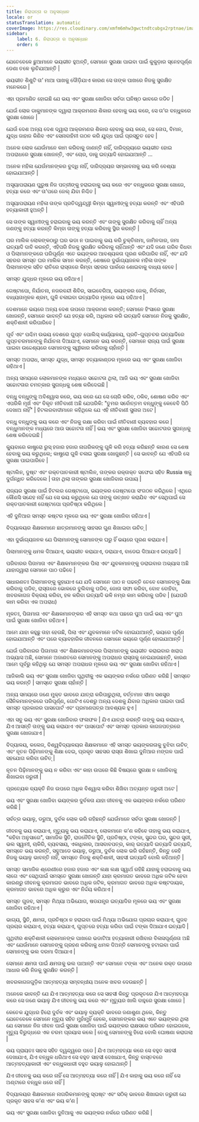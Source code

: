 ```yaml
---
title: ନିରାପତ୍ତା ର ଅନୁସନ୍ଧାନ
locale: or
statusTranslation: automatic
coverImage: https://res.cloudinary.com/xmfm6mhw3gwctndtcubgx2rptnae/image/upload/v1740337243/small_cover_educacion_fundamental_a051170f1c.webp
sidebar:
    label: 6. ନିରାପତ୍ତା ର ଅନୁସନ୍ଧାନ
    order: 6
---
```

ଯେତେବେଳେ ଛୁଆମାନେ ଭୟଭୀତ ହୁଅନ୍ତି, ସେମାନେ ସୁରକ୍ଷା ପାଇବା ପାଇଁ କୁକୁଡ଼ାର ସ୍ନେହପୂର୍ଣ୍ଣ ଡେଣା ତଳେ ଲୁଚିଯାଆନ୍ତି |

ଭୟଭୀତ ଶିଶୁଟି ତା’ ମାଆ ପାଖକୁ ଦୌଡ଼ିଯାଏ କାରଣ ସେ ତାଙ୍କ ପାଖରେ ନିଜକୁ ସୁରକ୍ଷିତ ମନେକରେ |

ଏହା ପ୍ରମାଣିତ ହୋଇଛି ଯେ ଭୟ ଏବଂ ସୁରକ୍ଷା ଖୋଜିବା ସର୍ବଦା ଘନିଷ୍ଠ ଭାବରେ ଜଡିତ |

ଯେଉଁ ଲୋକ ଡାକୁମାନଙ୍କ ଦ୍ୱାରା ଆକ୍ରମଣର ଶିକାର ହେବାକୁ ଭୟ କରେ, ସେ ତା’ର ବନ୍ଧୁକରେ ସୁରକ୍ଷା ଖୋଜେ |

ଯେଉଁ ଦେଶ ଅନ୍ୟ ଦେଶ ଦ୍ୱାରା ଆକ୍ରମଣର ଶିକାର ହେବାକୁ ଭୟ କରେ, ସେ ତୋପ, ବିମାନ, ଯୁଦ୍ଧ ଜାହାଜ କିଣିବ ଏବଂ ସେନାବାହିନୀ ଗଠନ କରି ଯୁଦ୍ଧ ପାଇଁ ପ୍ରସ୍ତୁତ ହେବ |

ଅନେକ ଲୋକ ଯେଉଁମାନେ କାମ କରିବାକୁ ଜାଣନ୍ତି ନାହିଁ, ଦାରିଦ୍ର୍ୟରେ ଭୟଭୀତ ହୋଇ ଅପରାଧରେ ସୁରକ୍ଷା ଖୋଜନ୍ତି, ଏବଂ ଚୋର, ଡାକୁ ଇତ୍ୟାଦି ହୋଇଯାଆନ୍ତି ...

ଅନେକ ମହିଳା ଯେଉଁମାନଙ୍କର ବୁଦ୍ଧି ନାହିଁ, ଦାରିଦ୍ର୍ୟର ସମ୍ଭାବନାକୁ ଭୟ କରି ବେଶ୍ୟା ହୋଇଯାଆନ୍ତି |

ଅସୂୟାପରାୟଣ ପୁରୁଷ ନିଜ ପତ୍ନୀଙ୍କୁ ହରାଇବାକୁ ଭୟ କରେ ଏବଂ ବନ୍ଧୁକରେ ସୁରକ୍ଷା ଖୋଜେ, ହତ୍ୟା କରେ ଏବଂ ତା’ପରେ ଜେଲ୍ ଯିବା ନିଶ୍ଚିତ |

ଅସୂୟାପରାୟଣ ମହିଳା ତାଙ୍କ ପ୍ରତିଦ୍ୱନ୍ଦ୍ୱୀ କିମ୍ବା ସ୍ୱାମୀଙ୍କୁ ହତ୍ୟା କରନ୍ତି ଏବଂ ଏହିପରି ହତ୍ୟାକାରୀ ହୁଅନ୍ତି |

ସେ ତାଙ୍କ ସ୍ୱାମୀଙ୍କୁ ହରାଇବାକୁ ଭୟ କରନ୍ତି ଏବଂ ତାଙ୍କୁ ସୁରକ୍ଷିତ କରିବାକୁ ଚାହିଁ ଅନ୍ୟ ଜଣଙ୍କୁ ହତ୍ୟା କରନ୍ତି କିମ୍ବା ତାଙ୍କୁ ହତ୍ୟା କରିବାକୁ ସ୍ଥିର କରନ୍ତି |

ଘର ମାଲିକ ଲୋକଙ୍କଠାରୁ ଘର ଭଡା ନ ପାଇବାକୁ ଭୟ କରି ଚୁକ୍ତିନାମା, ଜାମିନଦାର, ଜମା ଇତ୍ୟାଦି ଦାବି କରନ୍ତି, ଏହିପରି ନିଜକୁ ସୁରକ୍ଷିତ କରିବାକୁ ଚାହିଁଥାନ୍ତି ଏବଂ ଯଦି ଜଣେ ଗରିବ ବିଧବା ଓ ପିଲାମାନଙ୍କରେ ପରିପୂର୍ଣ୍ଣ ଏତେ ଭୟଙ୍କର ଆବଶ୍ୟକତା ପୂରଣ କରିପାରିବ ନାହିଁ, ଏବଂ ଯଦି ସହରର ସମସ୍ତ ଘର ମାଲିକ ସମାନ କରନ୍ତି, ଶେଷରେ ଦୁର୍ଭାଗ୍ୟଜନକ ମହିଳା ତାଙ୍କ ପିଲାମାନଙ୍କ ସହିତ ରାତିରେ ରାସ୍ତାରେ କିମ୍ବା ସହରର ପାର୍କରେ ଶୋଇବାକୁ ବାଧ୍ୟ ହେବେ |

ସମସ୍ତ ଯୁଦ୍ଧର ମୂଳରେ ଭୟ ରହିଥାଏ |

ଗେଷ୍ଟାପୋ, ନିର୍ଯାତନା, ନଜରବନ୍ଦୀ ଶିବିର, ସାଇବେରିଆ, ଭୟଙ୍କର ଜେଲ୍, ନିର୍ବାସନ, ବାଧ୍ୟତାମୂଳକ ଶ୍ରମ, ଗୁଳି ଚଳାଇବା ଇତ୍ୟାଦିର ମୂଳରେ ଭୟ ରହିଥାଏ |

ଦେଶମାନେ ଭୟରେ ଅନ୍ୟ ଦେଶ ଉପରେ ଆକ୍ରମଣ କରନ୍ତି; ସେମାନେ ହିଂସାରେ ସୁରକ୍ଷା ଖୋଜନ୍ତି, ସେମାନେ ଭାବନ୍ତି ଯେ ହତ୍ୟା କରି, ଅଧିକାର କରି ଇତ୍ୟାଦି ସେମାନେ ନିଜକୁ ସୁରକ୍ଷିତ, ଶକ୍ତିଶାଳୀ କରିପାରିବେ |

ପୂର୍ବ ଏବଂ ପଶ୍ଚିମ ଉଭୟ ଦେଶରେ ଗୁପ୍ତ ପୋଲିସ୍ କାର୍ଯ୍ୟାଳୟ, ପ୍ରତି-ଗୁପ୍ତଚର ଇତ୍ୟାଦିରେ ଗୁପ୍ତଚରମାନଙ୍କୁ ନିର୍ଯାତନା ଦିଆଯାଏ, ସେମାନେ ଭୟ କରନ୍ତି, ସେମାନେ ରାଜ୍ୟ ପାଇଁ ସୁରକ୍ଷା ପାଇବା ଉଦ୍ଦେଶ୍ୟରେ ସେମାନଙ୍କୁ ସ୍ୱୀକାର କରିବାକୁ ଚାହାଁନ୍ତି |

ସମସ୍ତ ଅପରାଧ, ସମସ୍ତ ଯୁଦ୍ଧ, ସମସ୍ତ ହତ୍ୟାକାଣ୍ଡର ମୂଳରେ ଭୟ ଏବଂ ସୁରକ୍ଷା ଖୋଜିବା ରହିଥାଏ |

ଅନ୍ୟ ସମୟରେ ଲୋକମାନଙ୍କ ମଧ୍ୟରେ ସଚ୍ଚୋଟତା ଥିଲା, ଆଜି ଭୟ ଏବଂ ସୁରକ୍ଷା ଖୋଜିବା ସଚ୍ଚୋଟତାର ଚମତ୍କାର ସୁଗନ୍ଧକୁ ଶେଷ କରିଦେଇଛି |

ବନ୍ଧୁ ବନ୍ଧୁଙ୍କୁ ଅବିଶ୍ୱାସ କରେ, ଭୟ କରେ ଯେ ସେ ଚୋରି କରିବ, ଠକିବ, ଶୋଷଣ କରିବ ଏବଂ ଏପରିକି ମୂର୍ଖ ଏବଂ ବିକୃତ ନୀତିବାଣୀ ଅଛି ଯେପରିକି: "ତୁମର ସର୍ବୋତ୍ତମ ବନ୍ଧୁଙ୍କୁ କେବେବି ପିଠି ଦେଖାଅ ନାହିଁ" | ହିଟଲରବାଦୀମାନେ କହିଥିଲେ ଯେ ଏହି ନୀତିବାଣୀ ସୁନାର ଅଟେ |

ବନ୍ଧୁ ବନ୍ଧୁଙ୍କୁ ଭୟ କରେ ଏବଂ ନିଜକୁ ରକ୍ଷା କରିବା ପାଇଁ ନୀତିବାଣୀ ବ୍ୟବହାର କରେ | ବନ୍ଧୁମାନଙ୍କ ମଧ୍ୟରେ ଆଉ ସଚ୍ଚୋଟତା ନାହିଁ | ଭୟ ଏବଂ ସୁରକ୍ଷା ଖୋଜିବା ସଚ୍ଚୋଟତାର ସୁଗନ୍ଧକୁ ଶେଷ କରିଦେଇଛି |

କ୍ୟୁବାରେ କାଷ୍ଟ୍ରୋ ରୁସ୍ ହଜାର ହଜାର ନାଗରିକଙ୍କୁ ଗୁଳି କରି ହତ୍ୟା କରିଛନ୍ତି କାରଣ ସେ ଶେଷ ହେବାକୁ ଭୟ କରୁଥିଲେ; କାଷ୍ଟ୍ରୋ ଗୁଳି ଚଳାଇ ସୁରକ୍ଷା ଖୋଜୁଛନ୍ତି | ସେ ଭାବନ୍ତି ଯେ ଏହିପରି ସେ ସୁରକ୍ଷା ପାଇପାରିବେ |

ଷ୍ଟାଲିନ, ଦୁଷ୍ଟ ଏବଂ ରକ୍ତପାତକାରୀ ଷ୍ଟାଲିନ, ତାଙ୍କର ରକ୍ତାକ୍ତ ସଫେଇ ସହିତ Russia ଷକୁ ଦୁର୍ଗନ୍ଧିତ କରିଦେଲେ | ତାହା ଥିଲା ତାଙ୍କର ସୁରକ୍ଷା ଖୋଜିବାର ଉପାୟ |

ରାଜ୍ୟର ସୁରକ୍ଷା ପାଇଁ ହିଟଲର ଗେଷ୍ଟାପୋ, ଭୟଙ୍କର ଗେଷ୍ଟାପୋ ସଂଗଠନ କରିଥିଲେ | ଏଥିରେ କୌଣସି ସନ୍ଦେହ ନାହିଁ ଯେ ସେ ଭୟ କରୁଥିଲେ ଯେ ତାଙ୍କୁ ଉତ୍‌ଖାତ କରାଯିବ ଏବଂ ସେଥିପାଇଁ ସେ ରକ୍ତପାତକାରୀ ଗେଷ୍ଟାପୋ ପ୍ରତିଷ୍ଠା କରିଥିଲେ |

ଏହି ଦୁନିଆର ସମସ୍ତ କଷ୍ଟର ମୂଳରେ ଭୟ ଏବଂ ସୁରକ୍ଷା ଖୋଜିବା ରହିଥାଏ |

ବିଦ୍ୟାଳୟର ଶିକ୍ଷକମାନେ ଛାତ୍ରମାନଙ୍କୁ ସାହସର ଗୁଣ ଶିଖାଇବା ଉଚିତ୍ |

ଏହା ଦୁର୍ଭାଗ୍ୟଜନକ ଯେ ପିଲାମାନଙ୍କୁ ସେମାନଙ୍କ ଘରୁ ହିଁ ଭୟରେ ପୂରଣ କରାଯାଏ |

ପିଲାମାନଙ୍କୁ ଧମକ ଦିଆଯାଏ, ଭୟଭୀତ କରାଯାଏ, ଡରାଯାଏ, ବାଡେଇ ଦିଆଯାଏ ଇତ୍ୟାଦି |

ପରିବାରର ପିତାମାତା ଏବଂ ଶିକ୍ଷକମାନଙ୍କର ପିଲା ଏବଂ ଯୁବକମାନଙ୍କୁ ଡରାଇବାର ଅଭ୍ୟାସ ଅଛି ଯାହାଦ୍ୱାରା ସେମାନେ ପାଠ ପଢିବେ |

ସାଧାରଣତଃ ପିଲାମାନଙ୍କୁ କୁହାଯାଏ ଯେ ଯଦି ସେମାନେ ପାଠ ନ ପଢନ୍ତି ତେବେ ସେମାନଙ୍କୁ ଭିକ୍ଷା କରିବାକୁ ପଡିବ, ରାସ୍ତାରେ ଭୋକରେ ବୁଲିବାକୁ ପଡିବ, ଜୋତା ସଫା କରିବା, ବୋଝ ବୋହିବା, ଖବରକାଗଜ ବିକ୍ରୟ କରିବା, ହଳ କରିବା ଇତ୍ୟାଦି ଭଳି ନମ୍ର କାମ କରିବାକୁ ପଡିବ | (ଯେପରି କାମ କରିବା ଏକ ଅପରାଧ)

ମୂଳତଃ, ପିତାମାତା ଏବଂ ଶିକ୍ଷକମାନଙ୍କର ଏହି ସମସ୍ତ କଥା ପଛରେ ପୁଅ ପାଇଁ ଭୟ ଏବଂ ପୁଅ ପାଇଁ ସୁରକ୍ଷା ଖୋଜିବା ରହିଥାଏ |

ଆମେ ଯାହା କହୁଛୁ ତାହା ହେଉଛି, ପିଲା ଏବଂ ଯୁବକମାନେ ଜଟିଳ ହୋଇଯାଆନ୍ତି, ଭୟରେ ପୂର୍ଣ୍ଣ ହୋଇଯାଆନ୍ତି ଏବଂ ପରେ ବ୍ୟାବହାରିକ ଜୀବନରେ ସେମାନେ ଭୟରେ ପୂର୍ଣ୍ଣ ହୋଇଯାଆନ୍ତି |

ଯେଉଁ ପରିବାରର ପିତାମାତା ଏବଂ ଶିକ୍ଷକମାନଙ୍କର ପିଲାମାନଙ୍କୁ ଭୟଭୀତ କରାଇବାର ଖରାପ ଅଭ୍ୟାସ ଅଛି, ସେମାନେ ଅଜାଣତରେ ସେମାନଙ୍କୁ ଅପରାଧର ରାସ୍ତାକୁ ନେଇଯାଉଛନ୍ତି, କାରଣ ଆମେ ପୂର୍ବରୁ କହିଥିଲୁ ଯେ ସମସ୍ତ ଅପରାଧର ମୂଳରେ ଭୟ ଏବଂ ସୁରକ୍ଷା ଖୋଜିବା ରହିଥାଏ |

ଆଜିକାଲି ଭୟ ଏବଂ ସୁରକ୍ଷା ଖୋଜିବା ପୃଥିବୀକୁ ଏକ ଭୟଙ୍କର ନର୍କରେ ପରିଣତ କରିଛି | ସମସ୍ତେ ଭୟ କରନ୍ତି | ସମସ୍ତେ ସୁରକ୍ଷା ଚାହାଁନ୍ତି |

ଅନ୍ୟ ସମୟରେ ଜଣେ ମୁକ୍ତ ଭାବରେ ଯାତ୍ରା କରିପାରୁଥିଲା, ବର୍ତ୍ତମାନ ସୀମା ସଶସ୍ତ୍ର ସୈନିକମାନଙ୍କରେ ପରିପୂର୍ଣ୍ଣ, ଗୋଟିଏ ଦେଶରୁ ଅନ୍ୟ ଦେଶକୁ ଯିବାର ଅଧିକାର ପାଇବା ପାଇଁ ସମସ୍ତ ପ୍ରକାରର ପାସପୋର୍ଟ ଏବଂ ପ୍ରମାଣପତ୍ର ଆବଶ୍ୟକ ହୁଏ |

ଏହା ସବୁ ଭୟ ଏବଂ ସୁରକ୍ଷା ଖୋଜିବାର ଫଳାଫଳ | ଯିଏ ଯାତ୍ରା କରନ୍ତି ତାଙ୍କୁ ଭୟ କରାଯାଏ, ଯିଏ ଆସନ୍ତି ତାଙ୍କୁ ଭୟ କରାଯାଏ ଏବଂ ପାସପୋର୍ଟ ଏବଂ ସମସ୍ତ ପ୍ରକାର କାଗଜପତ୍ରରେ ସୁରକ୍ଷା ଖୋଜାଯାଏ |

ବିଦ୍ୟାଳୟ, କଲେଜ, ବିଶ୍ୱବିଦ୍ୟାଳୟର ଶିକ୍ଷକମାନେ ଏହି ସମସ୍ତ ଭୟଙ୍କରତାକୁ ବୁଝିବା ଉଚିତ୍ ଏବଂ ନୂତନ ପିଢ଼ିମାନଙ୍କୁ ଶିକ୍ଷା ଦେଇ, ପ୍ରକୃତ ସାହସର ରାସ୍ତା ଶିଖାଇ ଦୁନିଆର ମଙ୍ଗଳ ପାଇଁ ସହଯୋଗ କରିବା ଉଚିତ୍ |

ନୂତନ ପିଢ଼ିମାନଙ୍କୁ ଭୟ ନ କରିବା ଏବଂ କାହା ଉପରେ କିଛି ବିଷୟରେ ସୁରକ୍ଷା ନ ଖୋଜିବାକୁ ଶିଖାଇବା ଜରୁରୀ |

ପ୍ରତ୍ୟେକ ବ୍ୟକ୍ତି ନିଜ ଉପରେ ଅଧିକ ବିଶ୍ୱାସ କରିବା ଶିଖିବା ଅତ୍ୟନ୍ତ ଜରୁରୀ ଅଟେ |

ଭୟ ଏବଂ ସୁରକ୍ଷା ଖୋଜିବା ଭୟଙ୍କର ଦୁର୍ବଳତା ଯାହା ଜୀବନକୁ ଏକ ଭୟଙ୍କର ନର୍କରେ ପରିଣତ କରିଛି |

ସର୍ବତ୍ର ଭୟାଳୁ, ଡରୁଆ, ଦୁର୍ବଳ ଲୋକ ଭରି ରହିଛନ୍ତି ଯେଉଁମାନେ ସର୍ବଦା ସୁରକ୍ଷା ଖୋଜନ୍ତି |

ଜୀବନକୁ ଭୟ କରାଯାଏ, ମୃତ୍ୟୁକୁ ଭୟ କରାଯାଏ, ଲୋକମାନେ କ’ଣ କହିବେ ତାହାକୁ ଭୟ କରାଯାଏ, "କହିବା ଅନୁସାରେ", ସାମାଜିକ ସ୍ଥିତି, ରାଜନୈତିକ ସ୍ଥିତି, ପ୍ରତିଷ୍ଠା, ଟଙ୍କା, ସୁନ୍ଦର ଘର, ସୁନ୍ଦର ସ୍ତ୍ରୀ, ଭଲ ସ୍ୱାମୀ, ଚାକିରି, ବ୍ୟବସାୟ, ଏକାଧିକାର, ଆସବାବପତ୍ର, କାର୍ ଇତ୍ୟାଦି ଇତ୍ୟାଦି ଇତ୍ୟାଦି, ସମସ୍ତେ ଭୟ କରନ୍ତି, ସବୁଆଡେ ଭୟାଳୁ, ଡରୁଆ, ଦୁର୍ବଳ ଲୋକ ଭରି ରହିଛନ୍ତି, କିନ୍ତୁ କେହି ନିଜକୁ ଭୟାଳୁ ଭାବନ୍ତି ନାହିଁ, ସମସ୍ତେ ନିଜକୁ ଶକ୍ତିଶାଳୀ, ସାହସୀ ଇତ୍ୟାଦି ବୋଲି କହିଥାନ୍ତି |

ସମସ୍ତ ସାମାଜିକ ଶ୍ରେଣୀରେ ହଜାର ହଜାର ଏବଂ ଲକ୍ଷ ଲକ୍ଷ ସ୍ୱାର୍ଥ ରହିଛି ଯାହାକୁ ହରାଇବାକୁ ଭୟ ଲାଗେ ଏବଂ ସେଥିପାଇଁ ସମସ୍ତେ ସୁରକ୍ଷା ଖୋଜନ୍ତି ଯାହା କ୍ରମାଗତ ଭାବରେ ଅଧିକ ଜଟିଳ ହେବା କାରଣରୁ ଜୀବନକୁ କ୍ରମାଗତ ଭାବରେ ଅଧିକ ଜଟିଳ, କ୍ରମାଗତ ଭାବରେ ଅଧିକ କଷ୍ଟଦାୟକ, କ୍ରମାଗତ ଭାବରେ ଅଧିକ କ୍ରୁର ଏବଂ ନିର୍ଦ୍ଦୟ କରିଥାଏ |

ସମସ୍ତ ଗୁଜବ, ସମସ୍ତ ମିଥ୍ୟା ଅଭିଯୋଗ, ଷଡଯନ୍ତ୍ର ଇତ୍ୟାଦିର ମୂଳରେ ଭୟ ଏବଂ ସୁରକ୍ଷା ଖୋଜିବା ରହିଥାଏ |

ଭାଗ୍ୟ, ସ୍ଥିତି, କ୍ଷମତା, ପ୍ରତିଷ୍ଠା ନ ହରାଇବା ପାଇଁ ମିଥ୍ୟା ଅଭିଯୋଗ ପ୍ରଚାର କରାଯାଏ, ଗୁଜବ ପ୍ରଚାର କରାଯାଏ, ହତ୍ୟା କରାଯାଏ, ଗୁପ୍ତରେ ହତ୍ୟା କରିବା ପାଇଁ ଟଙ୍କା ଦିଆଯାଏ ଇତ୍ୟାଦି |

ପୃଥିବୀର ଶକ୍ତିଶାଳୀ ଲୋକମାନଙ୍କ ପାଖରେ ଭଡାଟିଆ ହତ୍ୟାକାରୀ ରଖିବାର ବିଳାସପୂର୍ଣ୍ଣତା ଅଛି ଏବଂ ଯେଉଁମାନେ ସେମାନଙ୍କୁ ଗ୍ରହଣ କରିବାକୁ ଧମକ ଦିଅନ୍ତି ସେମାନଙ୍କୁ ହଟାଇବା ପାଇଁ ସେମାନଙ୍କୁ ଭଲ ଦରମା ଦିଆଯାଏ |

ସେମାନେ କ୍ଷମତା ପାଇଁ କ୍ଷମତାକୁ ଭଲ ପାଆନ୍ତି ଏବଂ ସେମାନେ ଟଙ୍କା ଏବଂ ଅନେକ ରକ୍ତ ଉପରେ ଆଧାର କରି ନିଜକୁ ସୁରକ୍ଷିତ କରନ୍ତି |

ଖବରକାଗଜଗୁଡ଼ିକ ଆତ୍ମହତ୍ୟା ସମ୍ବନ୍ଧୀୟ ଅନେକ ଖବର ଦେଉଛନ୍ତି |

ଅନେକେ ଭାବନ୍ତି ଯେ ଯିଏ ଆତ୍ମହତ୍ୟା କରେ ସେ ସାହସୀ କିନ୍ତୁ ପ୍ରକୃତରେ ଯିଏ ଆତ୍ମହତ୍ୟା କରେ ସେ ଜଣେ ଭୟାଳୁ ଯିଏ ଜୀବନକୁ ଭୟ କରେ ଏବଂ ମୃତ୍ୟୁର ଖାଲି ବାହୁରେ ସୁରକ୍ଷା ଖୋଜେ |

କେତେକ ଯୁଦ୍ଧର ହିରୋ ଦୁର୍ବଳ ଏବଂ ଭୟାଳୁ ବ୍ୟକ୍ତି ଭାବରେ ଜଣାଶୁଣା ଥିଲେ, କିନ୍ତୁ ଯେତେବେଳେ ସେମାନେ ମୃତ୍ୟୁ ସହିତ ମୁହାଁମୁହିଁ ହେଲେ, ସେମାନଙ୍କର ଭୟ ଏତେ ଭୟଙ୍କର ଥିଲା ଯେ ସେମାନେ ନିଜ ଜୀବନ ପାଇଁ ସୁରକ୍ଷା ଖୋଜିବା ପାଇଁ ଭୟଙ୍କର ରାକ୍ଷସରେ ପରିଣତ ହୋଇଗଲେ, ମୃତ୍ୟୁ ବିରୁଦ୍ଧରେ ଏକ ଚରମ ପ୍ରୟାସ କଲେ | ତେଣୁ ସେମାନଙ୍କୁ ହିରୋ ବୋଲି ଘୋଷଣା କରାଗଲା |

ଭୟ ପ୍ରାୟତଃ ସାହସ ସହିତ ଦ୍ୱନ୍ଦ୍ୱରେ ପଡେ | ଯିଏ ଆତ୍ମହତ୍ୟା କରେ ସେ ବହୁତ ସାହସୀ ଦେଖାଯାଏ, ଯିଏ ବନ୍ଧୁକ ଧରିଥାଏ ସେ ବହୁତ ସାହସୀ ଦେଖାଯାଏ, କିନ୍ତୁ ବାସ୍ତବରେ ଆତ୍ମହତ୍ୟାକାରୀ ଏବଂ ବନ୍ଧୁକଧାରୀ ବହୁତ ଭୟାଳୁ ହୋଇଥାନ୍ତି |

ଯିଏ ଜୀବନକୁ ଭୟ କରେ ନାହିଁ ସେ ଆତ୍ମହତ୍ୟା କରେ ନାହିଁ | ଯିଏ କାହାକୁ ଭୟ କରେ ନାହିଁ ସେ ଅଣ୍ଟାରେ ବନ୍ଧୁକ ଧରେ ନାହିଁ |

ବିଦ୍ୟାଳୟର ଶିକ୍ଷକମାନେ ନାଗରିକମାନଙ୍କୁ ସ୍ପଷ୍ଟ ଏବଂ ସଠିକ୍ ଭାବରେ ଶିଖାଇବା ଜରୁରୀ ଯେ ପ୍ରକୃତ ସାହସ କ’ଣ ଏବଂ ଭୟ କ’ଣ |

ଭୟ ଏବଂ ସୁରକ୍ଷା ଖୋଜିବା ଦୁନିଆକୁ ଏକ ଭୟଙ୍କର ନର୍କରେ ପରିଣତ କରିଛି |

